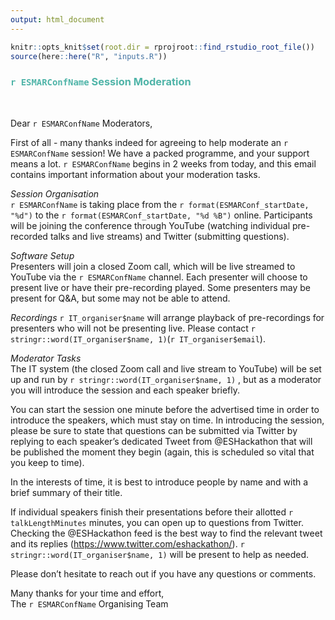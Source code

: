 ```yaml
---
output: html_document
---
```

``` r
knitr::opts_knit$set(root.dir = rprojroot::find_rstudio_root_file())
source(here::here("R", "inputs.R"))
```
### <span style="color: #4fb4a8;">`r ESMARConfName` Session Moderation</span>  
<br>

Dear `r ESMARConfName` Moderators,  

First of all - many thanks indeed for agreeing to help moderate an `r ESMARConfName` session!  We have a packed programme, and your support means a lot. `r ESMARConfName` begins in 2 weeks from today, and this email contains important information about your moderation tasks.  

<em>Session Organisation</em>  
`r ESMARConfName` is taking place from the `r format(ESMARConf_startDate, "%d")` to the `r format(ESMARConf_startDate, "%d %B")` online. Participants will be joining the conference through YouTube (watching individual pre-recorded talks and live streams) and Twitter (submitting questions).  

<em>Software Setup</em>  
Presenters will join a closed Zoom call, which will be live streamed to YouTube via the `r ESMARConfName` channel. Each presenter will choose to present live or have their pre-recording played. Some presenters may be present for Q&A, but some may not be able to attend.  

<em>Recordings</em>
`r IT_organiser$name` will arrange playback of pre-recordings for presenters who will not be presenting live. Please contact `r stringr::word(IT_organiser$name, 1)`(`r IT_organiser$email`).  

<em>Moderator Tasks</em>  
The IT system (the closed Zoom call and live stream to YouTube) will be set up and run by `r stringr::word(IT_organiser$name, 1)` , but as a moderator you will introduce the session and each speaker briefly.  

You can start the session one minute before the advertised time in order to introduce the speakers, which must stay on time. In introducing the session, please be sure to state that questions can be submitted via Twitter by replying to each speaker’s dedicated Tweet from @ESHackathon that will be published the moment they begin (again, this is scheduled so vital that you keep to time).  

In the interests of time, it is best to introduce people by name and with a brief summary of their title.  

If individual speakers finish their presentations before their allotted `r talkLengthMinutes` minutes, you can open up to questions from Twitter. Checking the @ESHackathon feed is the best way to find the relevant tweet and its replies (<a href="https://www.twitter.com/eshackathon/">https://www.twitter.com/eshackathon/</a>). `r stringr::word(IT_organiser$name, 1)` will be present to help as needed.  

Please don't hesitate to reach out if you have any questions or comments.  

Many thanks for your time and effort,  
The `r ESMARConfName` Organising Team